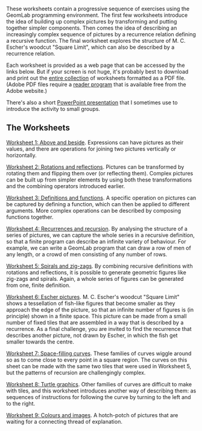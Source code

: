 {{GeomLab}}
These worksheets contain a progressive sequence of exercises using the
GeomLab programming environment. The first few worksheets introduce
the idea of building up complex pictures by transforming and putting
together simpler components. Then comes the idea of describing an
increasingly complex sequence of pictures by a recurrence relation
defining a recursive function. The final worksheet explores the
structure of M. C. Escher's woodcut "Square Limit", which can also be
described by a recurrence relation.

Each worksheet is provided as a web page that can be accessed by the
links below. But if your screen is not huge, it's probably best to
download and print out the [[Media:workbook.pdf|entire collection]] of
worksheets formatted as a PDF file. (Adobe PDF files require a
[http://www.adobe.com/products/acrobat/readstep2.html reader program]
that is available free from the Adobe website.)

There's also a short 
[[Media:GeomLab-talk.ppt|PowerPoint presentation]] 
that I sometimes use to introduce the activity to small groups.

==The Worksheets==

[[Worksheet 1: Above and beside]].
Expressions can have pictures as their values, and there are
operations for joining two pictures vertically or horizontally.

[[Worksheet 2: Rotations and reflections]]. 
Pictures can be transformed by rotating them and flipping them over
(or reflecting them). Complex pictures can be built up from simpler
elements by using both these transformations and the combining
operators introduced earlier.

[[Worksheet 3: Definitions and functions]]. 
A specific operation on pictures can be captured by defining a
function, which can then be applied to different arguments. More
complex operations can be described by composing functions together.

[[Worksheet 4: Recurrences and recursion]]. 
By analysing the structure of a series of pictures, we can capture the
whole series in a recursive definition, so that a finite program can
describe an infinite variety of behaviour. For example, we can write a
GeomLab program that can draw a row of men of any length, or a crowd
of men consisting of any number of rows.

[[Worksheet 5: Spirals and zig-zags]]. 
By combining recursive definitions with rotations and reflections, it
is possible to generate geometric figures like zig-zags and
spirals. Again, a whole series of figures can be generated from one,
finite definition.

[[Worksheet 6: Escher pictures]].
M. C. Escher's woodcut "Square Limit" shows a tessellation of
fish-like figures that become smaller as they approach the edge of the
picture, so that an infinite number of figures is (in principle) shown
in a finite space. This picture can be made from a small number of
fixed tiles that are assembled in a way that is described by a
recurrence. As a final challenge, you are invited to find the
recurrence that describes another picture, not drawn by Escher, in
which the fish get smaller towards the centre.

[[Worksheet 7: Space-filling curves]]. 
These families of curves wiggle around so as to come close to every
point in a square region.  The curves on this sheet can be made with
the same two tiles that were used in Worksheet 5, but the patterns of
recursion are challengingly complex.

[[Worksheet 8: Turtle graphics]]. 
Other families of curves are difficult to make with tiles, and this
worksheet introduces another way of describing them: as sequences of
instructions for following the curve by turning to the left and to the
right.

[[Worksheet 9: Colours and images]].
A hotch-potch of pictures that are waiting for a connecting thread of explanation.
